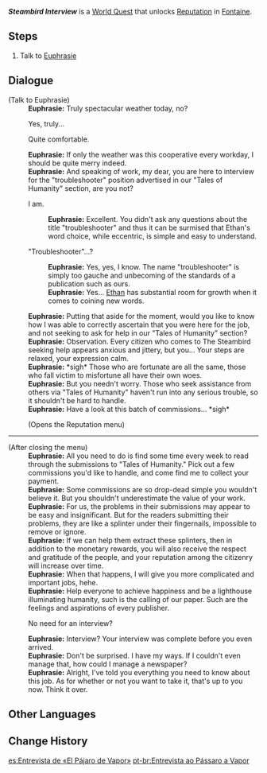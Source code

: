 {{Quest Infobox
|id            = 74650
|image         = World Quest Steambird Interview.png
|type          = World
|requirement   = Complete [[Chapter IV]]: Act II - [[As Light Rain Falls Without Reason]]
|characters    = Euphrasie; Paimon; Traveler
|startLocation = [[Court of Fontaine: Quartier Narbonnais]], [[Fontaine]]
|region        = Fontaine
|area          = Court of Fontaine Region
|subarea       = Court of Fontaine
|poi           = Court of Fontaine: Quartier Narbonnais
|rewards       = Mora*20,000;Hero's Wit*2
|otherRewards  = 
* Unlocks [[Reputation]] in [[Fontaine]]
}}
'''''Steambird Interview''''' is a [[World Quest]] that unlocks [[Reputation]] in [[Fontaine]].

==Steps==
# Talk to [[Euphrasie]]

==Dialogue==
{{Quest Description|The Steambird's "Tales of Humanity" column is hiring assistants. If you're interested, please report to Euphrasie for more details!}}
{{Dialogue Start}}
;(Talk to Euphrasie)
:'''Euphrasie:''' Truly spectacular weather today, no?
:{{DIcon}} Yes, truly...
:{{DIcon}} Quite comfortable.
:'''Euphrasie:''' If only the weather was this cooperative every workday, I should be quite merry indeed.
:'''Euphrasie:''' And speaking of work, my dear, you are here to interview for the "troubleshooter" position advertised in our "Tales of Humanity" section, are you not?
:{{DIcon}} I am.
::'''Euphrasie:''' Excellent. You didn't ask any questions about the title "troubleshooter" and thus it can be surmised that Ethan's word choice, while eccentric, is simple and easy to understand.
:{{DIcon}} "Troubleshooter"...?
::'''Euphrasie:''' Yes, yes, I know. The name "troubleshooter" is simply too gauche and unbecoming of the standards of a publication such as ours.
::'''Euphrasie:''' Yes... [[Ethan]] has substantial room for growth when it comes to coining new words.
:'''Euphrasie:''' Putting that aside for the moment, would you like to know how I was able to correctly ascertain that you were here for the job, and not seeking to ask for help in our "Tales of Humanity" section?
:'''Euphrasie:''' Observation. Every citizen who comes to The Steambird seeking help appears anxious and jittery, but you... Your steps are relaxed, your expression calm.
:'''Euphrasie:''' *sigh* Those who are fortunate are all the same, those who fall victim to misfortune all have their own woes.
:'''Euphrasie:''' But you needn't worry. Those who seek assistance from others via "Tales of Humanity" haven't run into any serious trouble, so it shouldn't be hard to handle.
:'''Euphrasie:''' Have a look at this batch of commissions... *sigh*
:;(Opens the Reputation menu)
----
;(After closing the menu)
:'''Euphrasie:''' All you need to do is find some time every week to read through the submissions to "Tales of Humanity." Pick out a few commissions you'd like to handle, and come find me to collect your payment.
:'''Euphrasie:''' Some commissions are so drop-dead simple you wouldn't believe it. But you shouldn't underestimate the value of your work.
:'''Euphrasie:''' For us, the problems in their submissions may appear to be easy and insignificant. But for the readers submitting their problems, they are like a splinter under their fingernails, impossible to remove or ignore.
:'''Euphrasie:''' If we can help them extract these splinters, then in addition to the monetary rewards, you will also receive the respect and gratitude of the people, and your reputation among the citizenry will increase over time.
:'''Euphrasie:''' When that happens, I will give you more complicated and important jobs, hehe.
:'''Euphrasie:''' Help everyone to achieve happiness and be a lighthouse illuminating humanity, such is the calling of our paper. Such are the feelings and aspirations of every publisher.
:{{DIcon}} No need for an interview?
:'''Euphrasie:''' Interview? Your interview was complete before you even arrived.
:'''Euphrasie:''' Don't be surprised. I have my ways. If I couldn't even manage that, how could I manage a newspaper?
:'''Euphrasie:''' Alright, I've told you everything you need to know about this job. As for whether or not you want to take it, that's up to you now. Think it over.
{{Dialogue End}}

==Other Languages==
{{Other Languages
|en       = Steambird Interview
|zhs      = 「蒸汽鸟报」的面试
|zhs_rm   = "Zhēngqìniǎo Bào" de Miànshì
|zht      = 《蒸汽鳥報》的面試
|zht_rm   = 
|zh_tl    = 
|ja       = 「スチームバード新聞」の面接
|ja_rm    = "Suchiimubaado Shinbun" no Mensetsu
|ja_tl    = 
|ko       = 「스팀버드사」의 면접
|ko_rm    = 
|ko_tl    = 
|es       = Entrevista de «El Pájaro de Vapor»
|es_tl    = "The Steam Bird" Interview
|fr       = Un entretien à L'Oiseau de vapeur
|fr_tl    = An Interview at The Steambird
|ru       = Собеседование в «Паровой птице»
|ru_tl    = Interview at "Steambird"
|th       = สัมภาษณ์งานกับ "หนังสือพิมพ์ The Steambird"
|th_rm    = 
|th_tl    = 
|vi       = Buổi Phỏng Vấn Của Tòa Soạn Chim Hơi Nước
|vi_tl    = 
|de       = Vorstellungsgespräch beim „Dampfvogel“
|de_tl    = Job Interview at the "Steambird"
|id       = Wawancara Steambird
|id_tl    = Steambird Interview
|pt       = Entrevista ao Pássaro a Vapor
|pt_tl    = 
|tr       = Buğukuş Röportajı
|tr_tl    = 
|it       = Colloquio all'Uccello a vapore
|it_tl    = 
}}

==Change History==
{{Change History|4.0}}

[[es:Entrevista de «El Pájaro de Vapor»]]
[[pt-br:Entrevista ao Pássaro a Vapor]]
